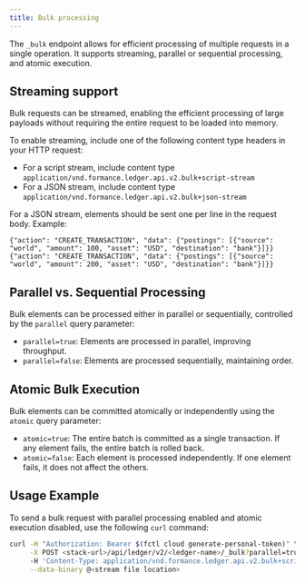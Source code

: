 ```yaml
---
title: Bulk processing
---
```


The `_bulk` endpoint allows for efficient processing of multiple requests in a single operation. It supports streaming, parallel or sequential processing, and atomic execution.

## Streaming support

Bulk requests can be streamed, enabling the efficient processing of large payloads without requiring the entire request to be loaded into memory.

To enable streaming, include one of the following content type headers in your HTTP request:

- For a script stream, include content type `application/vnd.formance.ledger.api.v2.bulk+script-stream`
- For a JSON stream, include content type `application/vnd.formance.ledger.api.v2.bulk+json-stream`

For a JSON stream, elements should be sent one per line in the request body. Example:

```
{"action": "CREATE_TRANSACTION", "data": {"postings": [{"source": "world", "amount": 100, "asset": "USD", "destination": "bank"}]}}
{"action": "CREATE_TRANSACTION", "data": {"postings": [{"source": "world", "amount": 200, "asset": "USD", "destination": "bank"}]}}
```

## Parallel vs. Sequential Processing

Bulk elements can be processed either in parallel or sequentially, controlled by the `parallel` query parameter:

- `parallel=true`: Elements are processed in parallel, improving throughput.
- `parallel=false`: Elements are processed sequentially, maintaining order.

## Atomic Bulk Execution

Bulk elements can be committed atomically or independently using the `atomic` query parameter:

- `atomic=true`: The entire batch is committed as a single transaction. If any element fails, the entire batch is rolled back.
- `atomic=false`: Each element is processed independently. If one element fails, it does not affect the others.

## Usage Example

To send a bulk request with parallel processing enabled and atomic execution disabled, use the following `curl` command:

```sh
curl -H "Authorization: Bearer $(fctl cloud generate-personal-token)" \
     -X POST <stack-url>/api/ledger/v2/<ledger-name>/_bulk?parallel=true&atomic=false \
     -H 'Content-Type: application/vnd.formance.ledger.api.v2.bulk+script-stream' \
     --data-binary @<stream file location>